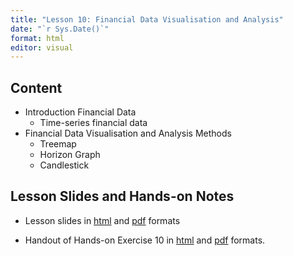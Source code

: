 ```yaml
---
title: "Lesson 10: Financial Data Visualisation and Analysis"
date: "`r Sys.Date()`"
format: html
editor: visual
---
```


## Content

-   Introduction Financial Data
    -   Time-series financial data
-   Financial Data Visualisation and Analysis Methods
    -   Treemap
    -   Horizon Graph
    -   Candlestick

## Lesson Slides and Hands-on Notes

-   Lesson slides in [html](../lesson/Lesson10/Lesson10a-FinVA.html) and [pdf](../lesson/Lesson10/Lesson10-FinVA.pdf) formats

-   Handout of Hands-on Exercise 10 in [html](../Hands-on_Ex/Hands-on_Ex10/Hands-on_Ex10.html) and [pdf](../Hands-on_Ex/Hands-on_Ex10/Hands-on_Ex10.pdf) formats.
